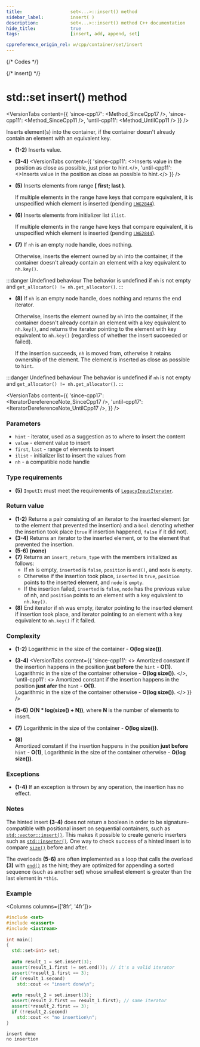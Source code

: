 ```yaml
---
title:					set<...>::insert() method
sidebar_label:			insert( )
description:			set<...>::insert() method C++ documentation
hide_title:				true
tags:					[insert, add, append, set]

cppreference_origin_rel: w/cpp/container/set/insert
---
```



{/* Codes */}

{/* insert() */}



# std::set insert() method

<VersionTabs content={{
    'since-cpp17': <Method_SinceCpp17 />,
    'since-cpp11': <Method_SinceCpp11 />,
    'until-cpp11': <Method_UntilCpp11 />
    }} />

Inserts element(s) into the container, if the container doesn't already contain an element with an equivalent key.

 - **(1-2)** Inserts value.

 - **(3-4)** <VersionTabs content={{
      'since-cpp11': <>Inserts value in the position as close as possible, just prior to hint.</>,
      'until-cpp11': <>Inserts value in the position as close as possible to hint.</>
    }} />

 - **(5)**
    Inserts elements from range **[ first; last )**.

    If multiple elements in the range have keys that compare equivalent, it is unspecified which element is inserted (pending [`LWG2844`](https://cplusplus.github.io/LWG/issue2844)).

 - **(6)**
    Inserts elements from initializer list `ilist`.

    If multiple elements in the range have keys that compare equivalent, it is unspecified which element is inserted (pending [`LWG2844`](https://cplusplus.github.io/LWG/issue2844)).

 - **(7)**
    If `nh` is an empty node handle, does nothing. 

    Otherwise, inserts the element owned by `nh` into the container, if the container doesn't already contain an element with a key equivalent to `nh.key()`.

:::danger Undefined behaviour
The behavior is undefined if `nh` is not empty and `get_allocator() != nh.get_allocator()`.
:::

 - **(8)**
    If `nh` is an empty node handle, does nothing and returns the end iterator.
    
    Otherwise, inserts the element owned by `nh` into the container, if the container doesn't already contain an element with a key equivalent to `nh.key()`,
    and returns the iterator pointing to the element with key equivalent to `nh.key()` (regardless of whether the insert succeeded or failed).

    If the insertion succeeds, `nh` is moved from, otherwise it retains ownership of the element. 
    The element is inserted as close as possible to `hint`.
    
:::danger Undefined behaviour
The behavior is undefined if `nh` is not empty and `get_allocator() != nh.get_allocator()`.
:::


<VersionTabs content={{
    'since-cpp17': <IteratorDereferenceNote_SinceCpp17 />,
    'until-cpp17': <IteratorDereferenceNote_UntilCpp17 />,
    }} />

### Parameters

 - `hint` - iterator, used as a suggestion as to where to insert the content
 - `value` - element value to insert
 - `first`, `last` - range of elements to insert
 - `ilist` - initializer list to insert the values from
 - `nh` - a compatible node handle

### Type requirements

 - **(5)** `InputIt` must meet the requirements of [`LegacyInputIterator`](/docs/named_req/LegacyInputIterator).

### Return value

 - **(1-2)** Returns a pair consisting of an iterator to the inserted element (or to the element that prevented the insertion) and a `bool` denoting whether the insertion took place (`true` if insertion happened, `false` if it did not).
 - **(3-4)** Returns an iterator to the inserted element, or to the element that prevented the insertion.
 - **(5-6)** **(none)**
 - **(7)** Returns an `insert_return_type` with the members initialized as follows:
    - If `nh` is empty, `inserted` is `false`, `position` is `end()`, and `node` is `empty`.
    - Otherwise if the insertion took place, `inserted` is `true`, `position` points to the inserted element, and `node` is `empty`.
    - If the insertion failed, `inserted` is `false`, `node` has the previous value of nh, and `position` points to an element with a key equivalent to `nh.key()`.
 - **(8)** End iterator if `nh` was empty, iterator pointing to the inserted element if insertion took place, and iterator pointing to an element with a key equivalent to `nh.key()` if it failed.

### Complexity

 - **(1-2)** Logarithmic in the size of the container - **O(log size())**.
 - **(3-4)**
   <VersionTabs content={{
      'since-cpp11': <>
		  Amortized constant if the insertion happens in the position <b>just before</b> the <code>hint</code> - <b>O(1)</b>.<br/>
		  Logarithmic in the size of the container otherwise - <b>O(log size())</b>.
      </>,
      'until-cpp11': <>
		  Amortized constant if the insertion happens in the position <b>just afer</b> the <code>hint</code> - <b>O(1)</b>.<br/>
		  Logarithmic in the size of the container otherwise - <b>O(log size())</b>.
      </>
    }} />

 - **(5-6)** **O(N * log(size() + N))**, where **N** is the number of elements to insert.
 - **(7)** Logarithmic in the size of the container - **O(log size())**.
 - **(8)**  
	Amortized constant if the insertion happens in the position **just before** `hint` - **O(1)**,
	Logarithmic in the size of the container otherwise - **O(log size())**.

### Exceptions

 - **(1-4)** If an exception is thrown by any operation, the insertion has no effect.

<ImproveSection />

### Notes

The hinted insert **(3-4)** does not return a boolean in order to be signature-compatible with positional insert on sequential containers, such as [`std::vector::insert()`](/docs/std/containers/arrays/vector/insert).
This makes it possible to create generic inserters such as [`std::inserter()`](#). One way to check success of a hinted insert is to compare [`size()`](/docs/std/containers/sets/set/size) before and after.

The overloads **(5-6)** are often implemented as a loop that calls the overload **(3)** with [`end()`](/std/containers/sets/set/end) as the hint;
they are optimized for appending a sorted sequence (such as another set) whose smallest element is greater than the last element in `*this`.

### Example

<Columns columns={['8fr', '4fr']}>
<div>

```cpp title='Main.cpp' showLineNumbers
#include <set>
#include <cassert>
#include <iostream>
 
int main()
{
  std::set<int> set;
 
  auto result_1 = set.insert(3);
  assert(result_1.first != set.end()); // it's a valid iterator
  assert(*result_1.first == 3);
  if (result_1.second)
    std::cout << "insert done\n";
 
  auto result_2 = set.insert(3);
  assert(result_2.first == result_1.first); // same iterator
  assert(*result_2.first == 3);
  if (!result_2.second)
    std::cout << "no insertion\n";
}
```

</div>
<div>

```plaintext title="Possible output"
insert done
no insertion
```

</div>
</Columns>
